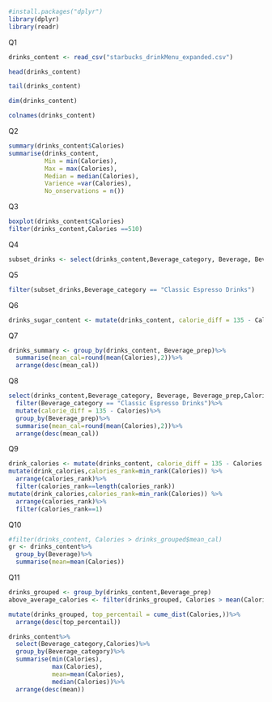 ```r
#install.packages("dplyr")
library(dplyr)
library(readr)
```
Q1
```r
drinks_content <- read_csv("starbucks_drinkMenu_expanded.csv")
```

```r
head(drinks_content)
```
```r
tail(drinks_content)
```

```r
dim(drinks_content)
```

```r
colnames(drinks_content)
```

Q2
```r
summary(drinks_content$Calories)
summarise(drinks_content,
          Min = min(Calories),
          Max = max(Calories),
          Median = median(Calories),
          Varience =var(Calories),
          No_onservations = n())
```
Q3
```r
boxplot(drinks_content$Calories)
filter(drinks_content,Calories ==510)
```
Q4

```r
subset_drinks <- select(drinks_content,Beverage_category, Beverage, Beverage_prep,Calories)

```

Q5
```r
filter(subset_drinks,Beverage_category == "Classic Espresso Drinks")
```
Q6
```r
drinks_sugar_content <- mutate(drinks_content, calorie_diff = 135 - Calories)
```
Q7
```r
drinks_summary <- group_by(drinks_content, Beverage_prep)%>%
  summarise(mean_cal=round(mean(Calories),2))%>%
  arrange(desc(mean_cal))
```

Q8
```r
select(drinks_content,Beverage_category, Beverage, Beverage_prep,Calories)%>%
  filter(Beverage_category == "Classic Espresso Drinks")%>%
  mutate(calorie_diff = 135 - Calories)%>%
  group_by(Beverage_prep)%>%
  summarise(mean_cal=round(mean(Calories),2))%>%
  arrange(desc(mean_cal))
```

Q9
```r
drink_calories <- mutate(drinks_content, calorie_diff = 135 - Calories )
mutate(drink_calories,calories_rank=min_rank(Calories)) %>%
  arrange(calories_rank)%>%
  filter(calories_rank==length(calories_rank))
mutate(drink_calories,calories_rank=min_rank(Calories)) %>%
  arrange(calories_rank)%>%
  filter(calories_rank==1)
```

Q10
```r
#filter(drinks_content, Calories > drinks_grouped$mean_cal)
gr <- drinks_content%>%
  group_by(Beverage)%>%
  summarise(mean=mean(Calories))
```

Q11
```r
drinks_grouped <- group_by(drinks_content,Beverage_prep)
above_average_calories <- filter(drinks_grouped, Calories > mean(Calories))

```

```r
mutate(drinks_grouped, top_percentail = cume_dist(Calories,))%>%
  arrange(desc(top_percentail))
```


```r
drinks_content%>%
  select(Beverage_category,Calories)%>%
  group_by(Beverage_category)%>%
  summarise(min(Calories),
            max(Calories),
            mean=mean(Calories),
            median(Calories))%>%
  arrange(desc(mean))
```






